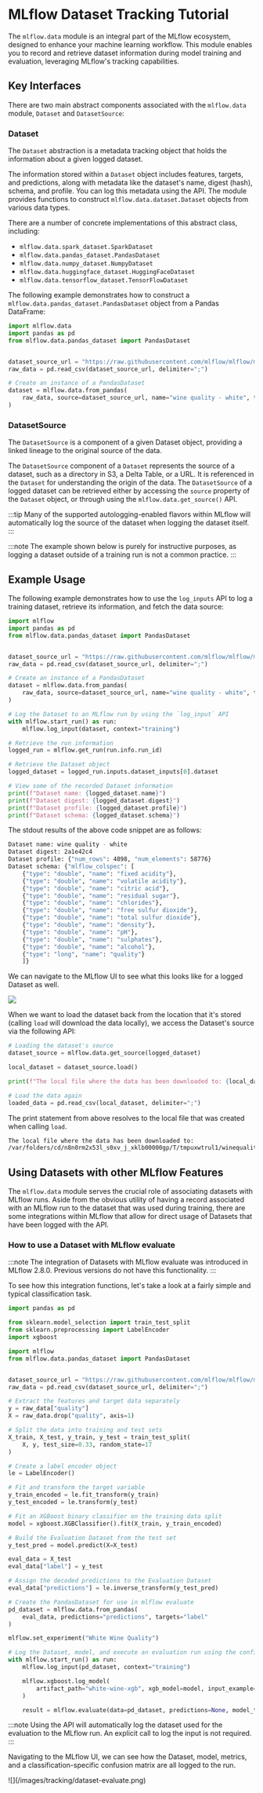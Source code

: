 


# MLflow Dataset Tracking Tutorial

The `mlflow.data` module is an integral part of the MLflow ecosystem, designed to enhance your machine learning workflow.
This module enables you to record and retrieve dataset information during model training and evaluation, leveraging MLflow's tracking capabilities.

## Key Interfaces

There are two main abstract components associated with the `mlflow.data` module, `Dataset` and `DatasetSource`:

### Dataset

The `Dataset` abstraction is a metadata tracking object that holds the information about a given logged dataset.

The information stored within a `Dataset` object includes features, targets, and predictions, along with
metadata like the dataset's name, digest (hash), schema, and profile. You can log this metadata using the <APILink fn="mlflow.log_input" /> API.
The module provides functions to construct <APILink fn="mlflow.data.dataset.Dataset">`mlflow.data.dataset.Dataset`</APILink> objects from various data types.

There are a number of concrete implementations of this abstract class, including:

- <APILink fn="mlflow.data.spark_dataset.SparkDataset">`mlflow.data.spark_dataset.SparkDataset`</APILink>
- <APILink fn="mlflow.data.pandas_dataset.PandasDataset">`mlflow.data.pandas_dataset.PandasDataset`</APILink>
- <APILink fn="mlflow.data.numpy_dataset.NumpyDataset">`mlflow.data.numpy_dataset.NumpyDataset`</APILink>
- <APILink fn="mlflow.data.huggingface_dataset.HuggingFaceDataset">`mlflow.data.huggingface_dataset.HuggingFaceDataset`</APILink>
- <APILink fn="mlflow.data.tensorflow_dataset.TensorFlowDataset">`mlflow.data.tensorflow_dataset.TensorFlowDataset`</APILink>

The following example demonstrates how to construct a <APILink fn="mlflow.data.pandas_dataset.PandasDataset">`mlflow.data.pandas_dataset.PandasDataset`</APILink> object from a Pandas DataFrame:

```python
import mlflow.data
import pandas as pd
from mlflow.data.pandas_dataset import PandasDataset


dataset_source_url = "https://raw.githubusercontent.com/mlflow/mlflow/master/tests/datasets/winequality-white.csv"
raw_data = pd.read_csv(dataset_source_url, delimiter=";")

# Create an instance of a PandasDataset
dataset = mlflow.data.from_pandas(
    raw_data, source=dataset_source_url, name="wine quality - white", targets="quality"
)
```

### DatasetSource

The `DatasetSource` is a component of a given Dataset object, providing a linked lineage to the original source of the data.

The `DatasetSource` component of a `Dataset` represents the source of a dataset, such as a directory in S3, a Delta Table, or a URL.
It is referenced in the `Dataset` for understanding the origin of the data. The `DatasetSource` of a logged
dataset can be retrieved either by accessing the `source` property of the `Dataset` object, or through using the `mlflow.data.get_source()` API.

:::tip
Many of the supported autologging-enabled flavors within MLflow will automatically log the source of the dataset when logging the dataset itself.
:::

:::note
The example shown below is purely for instructive purposes, as logging a dataset outside of a training run is not a common practice.
:::

## Example Usage

The following example demonstrates how to use the `log_inputs` API to log a training dataset, retrieve its information, and fetch the data source:

```python
import mlflow
import pandas as pd
from mlflow.data.pandas_dataset import PandasDataset


dataset_source_url = "https://raw.githubusercontent.com/mlflow/mlflow/master/tests/datasets/winequality-white.csv"
raw_data = pd.read_csv(dataset_source_url, delimiter=";")

# Create an instance of a PandasDataset
dataset = mlflow.data.from_pandas(
    raw_data, source=dataset_source_url, name="wine quality - white", targets="quality"
)

# Log the Dataset to an MLflow run by using the `log_input` API
with mlflow.start_run() as run:
    mlflow.log_input(dataset, context="training")

# Retrieve the run information
logged_run = mlflow.get_run(run.info.run_id)

# Retrieve the Dataset object
logged_dataset = logged_run.inputs.dataset_inputs[0].dataset

# View some of the recorded Dataset information
print(f"Dataset name: {logged_dataset.name}")
print(f"Dataset digest: {logged_dataset.digest}")
print(f"Dataset profile: {logged_dataset.profile}")
print(f"Dataset schema: {logged_dataset.schema}")
```

The stdout results of the above code snippet are as follows:

```bash
Dataset name: wine quality - white
Dataset digest: 2a1e42c4
Dataset profile: {"num_rows": 4898, "num_elements": 58776}
Dataset schema: {"mlflow_colspec": [
    {"type": "double", "name": "fixed acidity"},
    {"type": "double", "name": "volatile acidity"},
    {"type": "double", "name": "citric acid"},
    {"type": "double", "name": "residual sugar"},
    {"type": "double", "name": "chlorides"},
    {"type": "double", "name": "free sulfur dioxide"},
    {"type": "double", "name": "total sulfur dioxide"},
    {"type": "double", "name": "density"},
    {"type": "double", "name": "pH"},
    {"type": "double", "name": "sulphates"},
    {"type": "double", "name": "alcohol"},
    {"type": "long", "name": "quality"}
    ]}
```

We can navigate to the MLflow UI to see what this looks like for a logged Dataset as well.

![](/images/tracking/dataset-mlflow-ui.png)

When we want to load the dataset back from the location that it's stored (calling `load` will download the data locally), we
access the Dataset's source via the following API:

```python
# Loading the dataset's source
dataset_source = mlflow.data.get_source(logged_dataset)

local_dataset = dataset_source.load()

print(f"The local file where the data has been downloaded to: {local_dataset}")

# Load the data again
loaded_data = pd.read_csv(local_dataset, delimiter=";")
```

The print statement from above resolves to the local file that was created when calling `load`.

```bash
The local file where the data has been downloaded to:
/var/folders/cd/n8n0rm2x53l_s0xv_j_xklb00000gp/T/tmpuxwtrul1/winequality-white.csv
```

## Using Datasets with other MLflow Features

The `mlflow.data` module serves the crucial role of associating datasets with MLflow runs. Aside from the obvious utility of having a record
associated with an MLflow run to the dataset that was used during training, there are some integrations within MLflow that allow for direct
usage of Datasets that have been logged with the <APILink fn="mlflow.log_input" /> API.

### How to use a Dataset with MLflow evaluate

:::note
The integration of Datasets with MLflow evaluate was introduced in MLflow 2.8.0. Previous versions do not have this functionality.
:::

To see how this integration functions, let's take a look at a fairly simple and typical classification task.

```python
import pandas as pd

from sklearn.model_selection import train_test_split
from sklearn.preprocessing import LabelEncoder
import xgboost

import mlflow
from mlflow.data.pandas_dataset import PandasDataset


dataset_source_url = "https://raw.githubusercontent.com/mlflow/mlflow/master/tests/datasets/winequality-white.csv"
raw_data = pd.read_csv(dataset_source_url, delimiter=";")

# Extract the features and target data separately
y = raw_data["quality"]
X = raw_data.drop("quality", axis=1)

# Split the data into training and test sets
X_train, X_test, y_train, y_test = train_test_split(
    X, y, test_size=0.33, random_state=17
)

# Create a label encoder object
le = LabelEncoder()

# Fit and transform the target variable
y_train_encoded = le.fit_transform(y_train)
y_test_encoded = le.transform(y_test)

# Fit an XGBoost binary classifier on the training data split
model = xgboost.XGBClassifier().fit(X_train, y_train_encoded)

# Build the Evaluation Dataset from the test set
y_test_pred = model.predict(X=X_test)

eval_data = X_test
eval_data["label"] = y_test

# Assign the decoded predictions to the Evaluation Dataset
eval_data["predictions"] = le.inverse_transform(y_test_pred)

# Create the PandasDataset for use in mlflow evaluate
pd_dataset = mlflow.data.from_pandas(
    eval_data, predictions="predictions", targets="label"
)

mlflow.set_experiment("White Wine Quality")

# Log the Dataset, model, and execute an evaluation run using the configured Dataset
with mlflow.start_run() as run:
    mlflow.log_input(pd_dataset, context="training")

    mlflow.xgboost.log_model(
        artifact_path="white-wine-xgb", xgb_model=model, input_example=X_test
    )

    result = mlflow.evaluate(data=pd_dataset, predictions=None, model_type="classifier")
```

:::note
Using the <APILink fn="mlflow.evaluate" /> API will automatically log the dataset used for the evaluation to the MLflow run. An explicit call to
log the input is not required.
:::

Navigating to the MLflow UI, we can see how the Dataset, model, metrics, and a classification-specific confusion matrix are all logged
to the run.

<div className="center-div" style={{ width: "80%" }}>
  ![](/images/tracking/dataset-evaluate.png)
</div>
